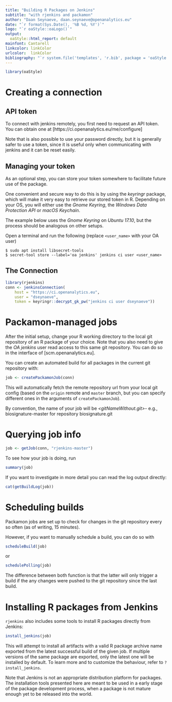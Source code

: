 ---
title: "Building R Packages on Jenkins"
subtitle: "with rjenkins and packamon"
author: "Daan Seynaeve, daan.seynaeve@openanalytics.eu"
date: "`r format(Sys.Date(), '%B %d, %Y')`"
logo: "`r oaStyle::oaLogo()`"
output: 
  oaStyle::html_report: default
mainfont: Cantarell
linkcolor: linkColor
urlcolor:  linkColor
bibliography: "`r system.file('templates', 'r.bib', package = 'oaStyle')`" 
---

```{r echo=FALSE}
library(oaStyle)
```

\clearpage


# Creating a connection

## API token

To connect with jenkins remotely, you first need to request an API token.
You can obtain one at [https://ci.openanalytics.eu/me/configure]

Note that is also possible to use your password directly, but it is
generally safer to use a token, since it is useful only when communicating
with jenkins and it can be reset easily.

## Managing your token

As an optional step, you can store your token somewhere to facilitate
future use of the package.

One convenient and secure way to do this is by using the *keyringr*
package, which will make it very easy to retrieve our stored token in R.
Depending on your OS, you will either use the *Gnome Keyring*, the *Windows Data
Protection API* or *macOS Keychain*.

The example below uses the *Gnome Keyring* on *Ubuntu 17.10*, but
the process should be analogous on other setups.

Open a terminal and run the following (replace `<user_name>` with your
OA user)
```
$ sudo apt install libsecret-tools
$ secret-tool store --label='oa jenkins' jenkins ci user <user_name>
```

## The Connection

```{r}
library(rjenkins)
conn <- jenkinsConnection(
    host = "https://ci.openanalytics.eu",
    user = "dseynaeve",
    token = keyringr::decrypt_gk_pw("jenkins ci user dseynaeve"))
```

# Packamon-managed jobs

After the initial setup, change your R working directory to the
local git repository of an R package of your choice. Note that you also
need to give the *OA jenkins* user read access to this same git repository.
You can do so in the interface of [scm.openanalytics.eu].
 
You can create an automated build for all packages in the current
git repository with:

```{r eval=FALSE}
job <- createPackamonJob(conn)
```

This will automatically fetch the remote repository url from your
local git config (based on the `origin` remote and `master` branch,
but you can specify different ones in the arguments of `createPackamonJob`).

By convention, the name of your job will be *<gitNameWithout.git>-<branch>*
 e.g., biosignature-master for repository biosignature.git

# Querying job info

```{r echo=FALSE}
job <- getJob(conn, "rjenkins-master")
```

To see how your job is doing, run

```{r}
summary(job)
```

If you want to investigate in more detail you can read the log output directly:

```{r}
cat(getBuildLog(job))
```

# Scheduling builds

Packamon jobs are set up to check for changes in the git repository
every so often (as of writing, 15 minutes).

However, if you want to manually schedule a build, you can do so with

```{r eval=FALSE}
scheduleBuild(job)
```

or

```{r eval=FALSE}
schedulePolling(job)
```

The difference between both function is that the latter will only trigger a
build if the any changes were pushed to the git repository since the last build.

# Installing R packages from Jenkins

`rjenkins` also includes some tools to install R packages directly from
Jenkins:

```{r eval=FALSE}
install_jenkins(job)
```

This will attempt to install all artifacts with a valid R package archive
name exported from the latest successful build of the given job. If
multiple versions of the same package are exported, only the latest
one will be installed by default. To learn more and to customize the
behaviour, refer to `?install_jenkins`.

Note that Jenkins is not an appropriate distribution platform for packages.
The installation tools presented here are meant to be used in a early
stage of the package development process, when a package is not mature
enough yet to be released into the world.


